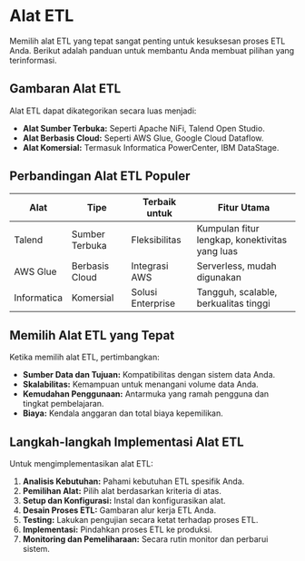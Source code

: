 # Alat ETL

Memilih alat ETL yang tepat sangat penting untuk kesuksesan proses ETL Anda. Berikut adalah panduan untuk membantu Anda membuat pilihan yang terinformasi.

## Gambaran Alat ETL

Alat ETL dapat dikategorikan secara luas menjadi:

- **Alat Sumber Terbuka:** Seperti Apache NiFi, Talend Open Studio.
- **Alat Berbasis Cloud:** Seperti AWS Glue, Google Cloud Dataflow.
- **Alat Komersial:** Termasuk Informatica PowerCenter, IBM DataStage.

## Perbandingan Alat ETL Populer

| Alat | Tipe | Terbaik untuk | Fitur Utama |
|------|------|--------------|-------------|
| Talend | Sumber Terbuka | Fleksibilitas | Kumpulan fitur lengkap, konektivitas yang luas |
| AWS Glue | Berbasis Cloud | Integrasi AWS | Serverless, mudah digunakan |
| Informatica | Komersial | Solusi Enterprise | Tangguh, scalable, berkualitas tinggi |

## Memilih Alat ETL yang Tepat

Ketika memilih alat ETL, pertimbangkan:

- **Sumber Data dan Tujuan:** Kompatibilitas dengan sistem data Anda.
- **Skalabilitas:** Kemampuan untuk menangani volume data Anda.
- **Kemudahan Penggunaan:** Antarmuka yang ramah pengguna dan tingkat pembelajaran.
- **Biaya:** Kendala anggaran dan total biaya kepemilikan.

## Langkah-langkah Implementasi Alat ETL

Untuk mengimplementasikan alat ETL:

1. **Analisis Kebutuhan:** Pahami kebutuhan ETL spesifik Anda.
2. **Pemilihan Alat:** Pilih alat berdasarkan kriteria di atas.
3. **Setup dan Konfigurasi:** Instal dan konfigurasikan alat.
4. **Desain Proses ETL:** Gambaran alur kerja ETL Anda.
5. **Testing:** Lakukan pengujian secara ketat terhadap proses ETL.
6. **Implementasi:** Pindahkan proses ETL ke produksi.
7. **Monitoring dan Pemeliharaan:** Secara rutin monitor dan perbarui sistem.